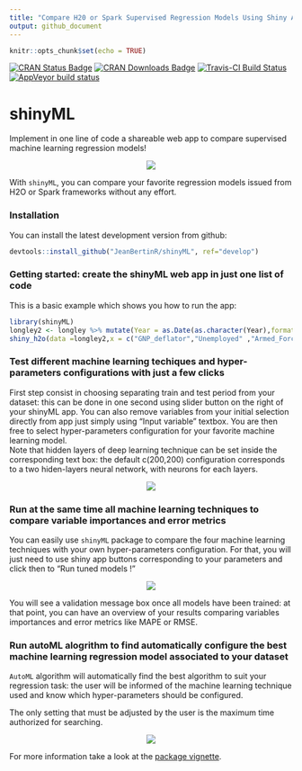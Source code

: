 ```yaml
---
title: "Compare H20 or Spark Supervised Regression Models Using Shiny App"
output: github_document
---
```



```r
knitr::opts_chunk$set(echo = TRUE)

```

[![CRAN Status Badge](http://www.r-pkg.org/badges/version/shinyML)](http://cran.r-project.org/package=shinyML)
[![CRAN Downloads Badge](https://cranlogs.r-pkg.org/badges/shinyML)](http://cran.r-project.org/package=shinyML)
[![Travis-CI Build Status](https://travis-ci.org/JeanBertinR/shinyML.svg?branch=master)](https://travis-ci.org/JeanBertinR/shinyML)
[![AppVeyor build status](https://ci.appveyor.com/api/projects/status/github/JeanBertinR/shinyML?branch=master&svg=true)](https://ci.appveyor.com/project/JeanBertinR/shinyML)



# shinyML


  Implement in one line of code a shareable web app to compare supervised machine learning regression models!
<p align="center">
  <img src="vignettes/shinyML.png">
</p>

  With `shinyML`, you can compare your favorite regression models issued from H2O or Spark frameworks without any effort. 



### Installation


  You can install the latest development version from github:

```r
devtools::install_github("JeanBertinR/shinyML", ref="develop")
```

### Getting started: create the shinyML web app in just one list of code

  This is a basic example which shows you how to run the app:

```r

library(shinyML)
longley2 <- longley %>% mutate(Year = as.Date(as.character(Year),format = "%Y"))
shiny_h2o(data =longley2,x = c("GNP_deflator","Unemployed" ,"Armed_Forces","Employed"),y = "GNP",date_column = "Year",share_app = TRUE,port = 3951)
```


### Test different machine learning techiques and hyper-parameters configurations with just a few clicks

  First step consist in choosing separating train and test period from your dataset: this can be done in one second using slider button on the right of your shinyML app. 
  You can also remove variables from your initial selection directly from app just simply using "Input variable" textbox. 
You are then free to select hyper-parameters configuration for your favorite machine learning model.  
Note that hidden layers of deep learning technique can be set inside the corresponding text box: the default c(200,200) configuration corresponds to a two hiden-layers neural network, with neurons for each layers. 
<p align="center">
  <img src="vignettes/one_model.gif">
</p>


### Run at the same time all machine learning techniques to compare variable importances and error metrics

 You can easily use `shinyML` package to compare the four machine learning techniques with your own hyper-parameters configuration. 
For that, you will just need to use shiny app buttons corresponding to your parameters and click then to "Run tuned models !"
<p align="center">
  <img src="vignettes/all_models.gif">
</p>

  You will see a validation message box once all models have been trained: at that point, you can have an overview of your results comparing variables importances and error metrics like MAPE  or RMSE.

### Run autoML alogrithm to find automatically configure the best machine learning regression model associated to your dataset 

  `AutoML` algorithm will automatically find the best algorithm to suit your regression task: the user will be informed of the machine learning technique used and know which hyper-parameters should be configured. 

  The only setting that must be adjusted by the user is the maximum time authorized for searching. 
<p align="center">
  <img src="vignettes/auto_ML.gif">
</p>


  For more information take a look at the [package vignette](vignettes/vignettes.Rmd).


